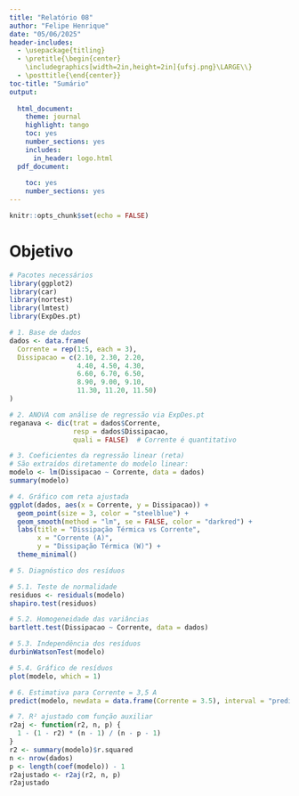 ```yaml
---
title: "Relatório 08"
author: "Felipe Henrique"
date: "05/06/2025"
header-includes:
  - \usepackage{titling}
  - \pretitle{\begin{center}
    \includegraphics[width=2in,height=2in]{ufsj.png}\LARGE\\}
  - \posttitle{\end{center}}
toc-title: "Sumário"
output:
  
  html_document:
    theme: journal
    highlight: tango
    toc: yes
    number_sections: yes
    includes:
      in_header: logo.html
  pdf_document:
    
    toc: yes
    number_sections: yes
---
```


```r
knitr::opts_chunk$set(echo = FALSE)
```


# Objetivo

```r
# Pacotes necessários
library(ggplot2)
library(car)
library(nortest)
library(lmtest)
library(ExpDes.pt)

# 1. Base de dados
dados <- data.frame(
  Corrente = rep(1:5, each = 3),
  Dissipacao = c(2.10, 2.30, 2.20,
                 4.40, 4.50, 4.30,
                 6.60, 6.70, 6.50,
                 8.90, 9.00, 9.10,
                 11.30, 11.20, 11.50)
)

# 2. ANOVA com análise de regressão via ExpDes.pt
reganava <- dic(trat = dados$Corrente,
                resp = dados$Dissipacao,
                quali = FALSE)  # Corrente é quantitativo

# 3. Coeficientes da regressão linear (reta)
# São extraídos diretamente do modelo linear:
modelo <- lm(Dissipacao ~ Corrente, data = dados)
summary(modelo)

# 4. Gráfico com reta ajustada
ggplot(dados, aes(x = Corrente, y = Dissipacao)) +
  geom_point(size = 3, color = "steelblue") +
  geom_smooth(method = "lm", se = FALSE, color = "darkred") +
  labs(title = "Dissipação Térmica vs Corrente",
       x = "Corrente (A)",
       y = "Dissipação Térmica (W)") +
  theme_minimal()

# 5. Diagnóstico dos resíduos

# 5.1. Teste de normalidade
residuos <- residuals(modelo)
shapiro.test(residuos)

# 5.2. Homogeneidade das variâncias
bartlett.test(Dissipacao ~ Corrente, data = dados)

# 5.3. Independência dos resíduos
durbinWatsonTest(modelo)

# 5.4. Gráfico de resíduos
plot(modelo, which = 1)

# 6. Estimativa para Corrente = 3,5 A
predict(modelo, newdata = data.frame(Corrente = 3.5), interval = "prediction")

# 7. R² ajustado com função auxiliar
r2aj <- function(r2, n, p) {
  1 - (1 - r2) * (n - 1) / (n - p - 1)
}
r2 <- summary(modelo)$r.squared
n <- nrow(dados)
p <- length(coef(modelo)) - 1
r2ajustado <- r2aj(r2, n, p)
r2ajustado

```

